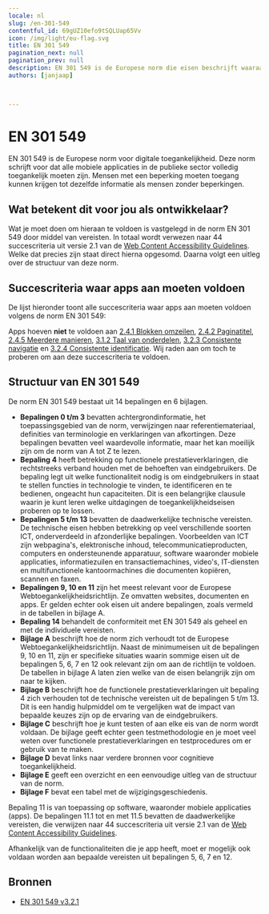 ```yaml
---
locale: nl
slug: /en-301-549
contentful_id: 69gUZ10efo9tSQLUap65Vv
icon: /img/light/eu-flag.svg
title: EN 301 549
pagination_next: null
pagination_prev: null
description: EN 301 549 is de Europese norm die eisen beschrijft waaraan apps moeten voldoen om toegankelijk te zijn.
authors: [janjaap]


	
---
```


# EN 301 549

EN 301 549 is de Europese norm voor digitale toegankelijkheid. Deze norm schrijft voor dat alle mobiele applicaties in de publieke sector volledig toegankelijk moeten zijn. Mensen met een beperking moeten toegang kunnen krijgen tot dezelfde informatie als mensen zonder beperkingen.

## Wat betekent dit voor jou als ontwikkelaar? 

Wat je moet doen om hieraan te voldoen is vastgelegd in de norm EN 301 549 door middel van vereisten. In totaal wordt verwezen naar 44 succescriteria uit versie 2.1 van de [Web Content Accessibility Guidelines](/nl/richtlijnen/wcag). Welke dat precies zijn staat direct hierna opgesomd. Daarna volgt een uitleg over de structuur van deze norm.

## Succescriteria waar apps aan moeten voldoen

De lijst hieronder toont alle succescriteria waar apps aan moeten voldoen volgens de norm EN 301 549:

<LinkList title="List of requirements for EN 301 549" isHighlighted={false}>
  <LinkListItem url="/nl/richtlijnen/wcag/succescriterium-1-1-1" title="Succescriterium 1.1.1 - Niet-tekstuele content - Niveau A"/>
  <LinkListItem url="/nl/richtlijnen/wcag/succescriterium-1-2-1" title="Succescriterium 1.2.1 - Louter-geluid en louter-videobeeld (vooraf opgenomen) - Niveau A"/>
  <LinkListItem url="/nl/richtlijnen/wcag/succescriterium-1-2-2" title="Succescriterium 1.2.2 - Ondertitels voor doven en slechthorenden (vooraf opgenomen) - Niveau A"/>
  <LinkListItem url="/nl/richtlijnen/wcag/succescriterium-1-2-3" title="Succescriterium 1.2.3 - Audiodescriptie of media-alternatief (vooraf opgenomen) - Niveau A"/>
  <LinkListItem url="/nl/richtlijnen/wcag/succescriterium-1-2-4" title="Succescriterium 1.2.4 - Ondertitels voor doven en slechthorenden (live) - Niveau AA"/>
  <LinkListItem url="/nl/richtlijnen/wcag/succescriterium-1-2-5" title="Succescriterium 1.2.5 - Audiodescriptie (vooraf opgenomen) - Niveau AA"/>
  <LinkListItem url="/nl/richtlijnen/wcag/succescriterium-1-3-1" title="Succescriterium 1.3.1 - Info en relaties - Niveau A"/>
  <LinkListItem url="/nl/richtlijnen/wcag/succescriterium-1-3-2" title="Succescriterium 1.3.2 - Betekenisvolle volgorde - Niveau A"/>
  <LinkListItem url="/nl/richtlijnen/wcag/succescriterium-1-3-3" title="Succescriterium 1.3.3 - Zintuiglijke eigenschappen - Niveau A"/>
  <LinkListItem url="/nl/richtlijnen/wcag/succescriterium-1-3-4" title="Succescriterium 1.3.4 - Weergavestand - Niveau AA"/>
  <LinkListItem url="/nl/richtlijnen/wcag/succescriterium-1-3-5" title="Succescriterium 1.3.5 - Identificeer het doel van de input - Niveau AA"/>
  <LinkListItem url="/nl/richtlijnen/wcag/succescriterium-1-4-1" title="Succescriterium 1.4.1 - Gebruik van kleur - Niveau A"/>
  <LinkListItem url="/nl/richtlijnen/wcag/succescriterium-1-4-2" title="Succescriterium 1.4.2 - Geluidsbediening - Niveau A"/>
  <LinkListItem url="/nl/richtlijnen/wcag/succescriterium-1-4-3" title="Succescriterium 1.4.3 - Contrast (minimum) - Niveau AA"/>
  <LinkListItem url="/nl/richtlijnen/wcag/succescriterium-1-4-4" title="Succescriterium 1.4.4 - Herschalen van tekst - Niveau AA"/>
  <LinkListItem url="/nl/richtlijnen/wcag/succescriterium-1-4-5" title="Succescriterium 1.4.5 - Afbeeldingen van tekst - Niveau AA"/>
  <LinkListItem url="/nl/richtlijnen/wcag/succescriterium-1-4-10" title="Succescriterium 1.4.10 - Reflow - Niveau AA"/>
  <LinkListItem url="/nl/richtlijnen/wcag/succescriterium-1-4-11" title="Succescriterium 1.4.11 - Contrast van niet-tekstuele content - Niveau AA"/>
  <LinkListItem url="/nl/richtlijnen/wcag/succescriterium-1-4-12" title="Succescriterium 1.4.12 - Tekstafstand - Niveau AA"/>
  <LinkListItem url="/nl/richtlijnen/wcag/succescriterium-1-4-13" title="Succescriterium 1.4.13 - Content bij hover of focus - Niveau AA"/>
  <LinkListItem url="/nl/richtlijnen/wcag/succescriterium-2-1-1" title="Succescriterium 2.1.1 - Toetsenbord - Niveau A"/>
  <LinkListItem url="/nl/richtlijnen/wcag/succescriterium-2-1-2" title="Succescriterium 2.1.2 - Geen toetsenbordval - Niveau A"/>
  <LinkListItem url="/nl/richtlijnen/wcag/succescriterium-2-1-4" title="Succescriterium 2.1.4 - Enkel teken sneltoetsen - Niveau A"/>
  <LinkListItem url="/nl/richtlijnen/wcag/succescriterium-2-2-1" title="Succescriterium 2.2.1 - Timing aanpasbaar - Niveau A"/>
  <LinkListItem url="/nl/richtlijnen/wcag/succescriterium-2-2-2" title="Succescriterium 2.2.2 - Pauzeren, stoppen, verbergen - Niveau A"/>
  <LinkListItem url="/nl/richtlijnen/wcag/succescriterium-2-3-1" title="Succescriterium 2.3.1 - Drie flitsen of beneden drempelwaarde - Niveau A"/>
  <LinkListItem url="/nl/richtlijnen/wcag/succescriterium-2-4-3" title="Succescriterium 2.4.3 - Focus volgorde - Niveau A"/>
  <LinkListItem url="/nl/richtlijnen/wcag/succescriterium-2-4-4" title="Succescriterium 2.4.4 - Linkdoel (in context) - Niveau A"/>
  <LinkListItem url="/nl/richtlijnen/wcag/succescriterium-2-4-6" title="Succescriterium 2.4.6 - Koppen en labels - Niveau AA"/>
  <LinkListItem url="/nl/richtlijnen/wcag/succescriterium-2-4-7" title="Succescriterium 2.4.7 - Focus zichtbaar - Niveau AA"/>
  <LinkListItem url="/nl/richtlijnen/wcag/succescriterium-2-5-1" title="Succescriterium 2.5.1 - Aanwijzergebaren - Niveau A"/>
  <LinkListItem url="/nl/richtlijnen/wcag/succescriterium-2-5-2" title="Succescriterium 2.5.2 - Aanwijzerannulering - Niveau A"/>
  <LinkListItem url="/nl/richtlijnen/wcag/succescriterium-2-5-3" title="Succescriterium 2.5.3 - Label in naam - Niveau A"/>
  <LinkListItem url="/nl/richtlijnen/wcag/succescriterium-2-5-4" title="Succescriterium 2.5.4 - Bewegingsactivering - Niveau A"/>
  <LinkListItem url="/nl/richtlijnen/wcag/succescriterium-3-1-1" title="Succescriterium 3.1.1 - Taal van de pagina - Niveau A"/>
  <LinkListItem url="/nl/richtlijnen/wcag/succescriterium-3-2-1" title="Succescriterium 3.2.1 - Bij focus - Niveau A"/>
  <LinkListItem url="/nl/richtlijnen/wcag/succescriterium-3-2-2" title="Succescriterium 3.2.2 - Bij input - Niveau A"/>
  <LinkListItem url="/nl/richtlijnen/wcag/succescriterium-3-3-1" title="Succescriterium 3.3.1 - Foutidentificatie - Niveau A"/>
  <LinkListItem url="/nl/richtlijnen/wcag/succescriterium-3-3-2" title="Succescriterium 3.3.2 - Labels of instructies - Niveau A"/>
  <LinkListItem url="/nl/richtlijnen/wcag/succescriterium-3-3-3" title="Succescriterium 3.3.3 - Foutsuggestie - Niveau AA"/>
  <LinkListItem url="/nl/richtlijnen/wcag/succescriterium-3-3-4" title="Succescriterium 3.3.4 - Foutpreventie (wettelijk, financieel, gegevens) - Niveau AA"/>
  <LinkListItem url="/nl/richtlijnen/wcag/succescriterium-4-1-1" title="Succescriterium 4.1.1 - Parsen - Niveau A"/>
  <LinkListItem url="/nl/richtlijnen/wcag/succescriterium-4-1-2" title="Succescriterium 4.1.2 - Naam, rol, waarde - Niveau A"/>
  <LinkListItem url="/nl/richtlijnen/wcag/succescriterium-4-1-3" title="Succescriterium 4.1.3 - Statusberichten - Niveau AA"/>
</LinkList>

Apps hoeven **niet** te voldoen aan [2.4.1 Blokken omzeilen](/nl/richtlijnen/wcag/succescriterium-2-4-1), [2.4.2 Paginatitel](/nl/richtlijnen/wcag/succescriterium-2-4-2), [2.4.5 Meerdere manieren](/nl/richtlijnen/wcag/succescriterium-2-4-5), [3.1.2 Taal van onderdelen](/nl/richtlijnen/wcag/succescriterium-3-1-2), [3.2.3 Consistente navigatie](/nl/richtlijnen/wcag/succescriterium-3-2-3) en [3.2.4 Consistente identificatie](/nl/richtlijnen/wcag/succescriterium-3-2-4). Wij raden aan om toch te proberen om aan deze succescriteria te voldoen.

## Structuur van EN 301 549

De norm EN 301 549 bestaat uit 14 bepalingen en 6 bijlagen.

- **Bepalingen 0 t/m 3** bevatten achtergrondinformatie, het toepassingsgebied van de norm, verwijzingen naar referentiemateriaal, definities van terminologie en verklaringen van afkortingen. Deze bepalingen bevatten veel waardevolle informatie, maar het kan moeilijk zijn om de norm van A tot Z te lezen.
- **Bepaling 4** heeft betrekking op functionele prestatieverklaringen, die rechtstreeks verband houden met de behoeften van eindgebruikers. De bepaling legt uit welke functionaliteit nodig is om eindgebruikers in staat te stellen functies in technologie te vinden, te identificeren en te bedienen, ongeacht hun capaciteiten. Dit is een belangrijke clausule waarin je kunt leren welke uitdagingen de toegankelijkheidseisen proberen op te lossen.
- **Bepalingen 5 t/m 13** bevatten de daadwerkelijke technische vereisten. De technische eisen hebben betrekking op veel verschillende soorten ICT, onderverdeeld in afzonderlijke bepalingen. Voorbeelden van ICT zijn webpagina's, elektronische inhoud, telecommunicatieproducten, computers en ondersteunende apparatuur, software waaronder mobiele applicaties, informatiezuilen en transactiemachines, video's, IT-diensten en multifunctionele kantoormachines die documenten kopiëren, scannen en faxen.
- **Bepalingen 9, 10 en 11** zijn het meest relevant voor de Europese Webtoegankelijkheidsrichtlijn. Ze omvatten websites, documenten en apps. Er gelden echter ook eisen uit andere bepalingen, zoals vermeld in de tabellen in bijlage A.
- **Bepaling 14** behandelt de conformiteit met EN 301 549 als geheel en met de individuele vereisten.
- **Bijlage A** beschrijft hoe de norm zich verhoudt tot de Europese Webtoegankelijkheidsrichtlijn. Naast de minimumeisen uit de bepalingen 9, 10 en 11, zijn er specifieke situaties waarin sommige eisen uit de bepalingen 5, 6, 7 en 12 ook relevant zijn om aan de richtlijn te voldoen. De tabellen in bijlage A laten zien welke van de eisen belangrijk zijn om naar te kijken.
- **Bijlage B** beschrijft hoe de functionele prestatieverklaringen uit bepaling 4 zich verhouden tot de technische vereisten uit de bepalingen 5 t/m 13. Dit is een handig hulpmiddel om te vergelijken wat de impact van bepaalde keuzes zijn op de ervaring van de eindgebruikers.
- **Bijlage C** beschrijft hoe je kunt testen of aan elke eis van de norm wordt voldaan. De bijlage geeft echter geen testmethodologie en je moet veel weten over functionele prestatieverklaringen en testprocedures om er gebruik van te maken.
- **Bijlage D** bevat links naar verdere bronnen voor cognitieve toegankelijkheid.
- **Bijlage E** geeft een overzicht en een eenvoudige uitleg van de structuur van de norm.
- **Bijlage F** bevat een tabel met de wijzigingsgeschiedenis.

Bepaling 11 is van toepassing op software, waaronder mobiele applicaties (apps). De bepalingen 11.1 tot en met 11.5 bevatten de daadwerkelijke vereisten, die verwijzen naar 44 succescriteria uit versie 2.1 van de [Web Content Accessibility Guidelines](/nl/richtlijnen/wcag).

Afhankelijk van de functionaliteiten die je app heeft, moet er mogelijk ook voldaan worden aan bepaalde vereisten uit bepalingen 5, 6, 7 en 12.

## Bronnen

- [EN 301 549 v3.2.1](https://www.etsi.org/deliver/etsi_en/301500_301599/301549/03.02.01_60/en_301549v030201p.pdf)